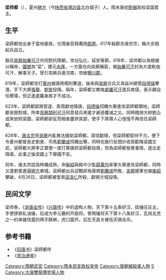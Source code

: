{{Emperorcn box
|图像=
|图说=
|名称=梁帝
|姓名=梁师都
|庙号=
|谥号=
|尊号=大度毗伽可汗、解事天子、梁皇帝
|政权=梁国
|出生日期=570年12月
|逝世日期=628年4月26日
|在位=618年－628年4月26日
|父=
|母=
|皇后=
|年号=[[永隆_(梁师都)|永隆]]
|信仰=
}}
'''梁师都'''（{{bd|570年||628年||catIdx=L梁}}），夏州[[朔方|朔方]]（今[[陕西省|陕西省]][[靖边县|靖边县]]北白城子）人。隋末唐初[[割据|割据]]政权梁国君主。

== 生平 ==

梁師都他出身于當地豪族，仕隋後官拜鹰扬[[郎將|郎將]]。617年殺郡丞唐世宗，稱大丞相起兵自立。

聯兵[[突厥|突厥]][[始畢可汗|始畢可汗]]共同對抗隋朝，攻佔弘化、延安等郡。618年，梁师都以為根據以稱帝，[[國號|國號]]為“梁”，建元[[永隆_(梁师都)|永隆]]，一方面也向突厥稱臣，被[[始畢可汗|始畢可汗]]封為大度毗伽可汗、解事天子。曾引突厥兵進河南，攻破[[鹽川郡|鹽川郡]]。

619年，梁師都攻打[[靈州|靈州]]被唐將楊則擊退，後來與[[突厥|突厥]]合兵又為延州總管[[段德操|段德操]]擊潰，手下大將[[張舉|張舉]]、[[劉旻|劉旻]]投降。隔年，梁師都又教唆[[處羅可汗|處羅可汗]]遣兵南侵，表示願自任嚮導，但正逢處羅身故才不成功。

623年，梁師都部將賀遂、索周獻地降唐，[[段德操|段德操]]伺機大舉進攻梁師都領地，梁師都坐困愁城，所幸[[突厥|突厥]][[頡利可汗|頡利可汗]]同意發兵來援才避過覆滅之災。同時稽胡大帥劉屳成來依附梁國，梁師都卻反而相害盡併其部，使手下將領人心惶惶不再信任梁師都。

628年，[[唐太宗|唐太宗]]見[[突厥|突厥]]內亂無法援助梁師都，寫信勸降，但梁師都堅持不允，便下令夏州都督長史劉旻、司馬[[劉蘭成|劉蘭成]]伺機出擊。同時也施行反間計收買勸降梁國文武，梁師都大將李正寶便一度打算擒抓梁師都投唐，但為梁師都發覺事情，遂出走降唐，此事之後梁國上下舉國不安。

同年，唐太宗認為時機成熟，命[[柴紹|柴紹]]與殿中少監[[薛萬均|薛萬均]]率軍大舉進攻梁師都，同時又遣劉旻進逼[[朔方|朔方]]東城。梁師都出兵迎戰卻為唐將[[劉蘭成|劉蘭成]]所敗，[[突厥|突厥]]援軍也被[[柴紹|柴紹]]擊破，4月26日，梁師都被堂弟[[梁洛仁|梁洛仁]]所殺，獻朔方城投降。

==民间文学==
梁师泰，《[[说唐全传|说唐全传]]》《[[兴唐传|兴唐传]]》中的虚构人物，天下第十五条好汉，挂锤庄庄主，手使镔铁轧油锤，后成为李元霸的开路将。曾两锤将天下第十八条好汉，瓦岗五虎之一的单雄信震的两手酥麻，虎口震开。后在天昌关被伍天锡击杀。

==参考书籍==
*《[[旧唐书|旧唐书]]》梁師都传
*《[[资治通鉴|资治通鉴]]》
{{DEFAULTSORT:L}}
[[Category:隋朝武官|Category:隋朝武官]]
[[Category:隋末民变政权皇帝|Category:隋末民变政权皇帝]]
[[Category:唐朝被殺害人物|Category:唐朝被殺害人物]]
[[Category:梁姓|S]]
[[Category:大唐雙龍傳登場人物|Category:大唐雙龍傳登場人物]]